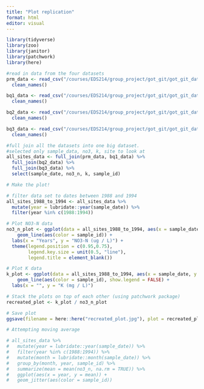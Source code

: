```yaml
---
title: "Plot replication"
format: html
editor: visual
---
```


```r
library(tidyverse)
library(zoo)
library(janitor)
library(patchwork)
library(here)
```

```r
#read in data from the four datasets
prm_data <- read_csv("/courses/EDS214/group_project/got_git/got_git_data/RioMameyesPuenteRoto.csv") %>% 
  clean_names()

bq1_data <- read_csv("/courses/EDS214/group_project/got_git/got_git_data/QuebradaCuenca1-Bisley.csv") %>% 
  clean_names()

bq2_data <- read_csv("/courses/EDS214/group_project/got_git/got_git_data/QuebradaCuenca2-Bisley.csv") %>% 
  clean_names()

bq3_data <- read_csv("/courses/EDS214/group_project/got_git/got_git_data/QuebradaCuenca3-Bisley.csv") %>% 
  clean_names()

```

```r
#full join all the datasets into one big dataset.
#selected only sample_data, no3, k, site to look at
all_sites_data <- full_join(prm_data, bq1_data) %>% 
  full_join(bq2_data) %>% 
  full_join(bq3_data) %>% 
  select(sample_date, no3_n, k, sample_id)
```

```r
# Make the plot!

# filter data set to dates between 1988 and 1994 
all_sites_1988_to_1994 <- all_sites_data %>% 
  mutate(year = lubridate::year(sample_date)) %>% 
  filter(year %in% c(1988:1994)) 

# Plot NO3-N data
no3_n_plot <- ggplot(data = all_sites_1988_to_1994, aes(x = sample_date, y = no3_n)) + 
    geom_line(aes(color = sample_id)) +
  labs(x = "Years", y = "NO3-N (ug / L)") +
  theme(legend.position = c(0.95,0.75),
        legend.key.size = unit(0.5, "line"),
        legend.title = element_blank())

# Plot K data
k_plot <- ggplot(data = all_sites_1988_to_1994, aes(x = sample_date, y = k)) + 
    geom_line(aes(color = sample_id), show.legend = FALSE) +
  labs(x = "", y = "K (mg / L)")

# Stack the plots on top of each other (using patchwork package)
recreated_plot <- k_plot / no3_n_plot

# Save plot
ggsave(filename = here::here("recreated_plot.jpg"), plot = recreated_plot)
```

```r
# Attempting moving average 

# all_sites_data %>% 
#   mutate(year = lubridate::year(sample_date)) %>% 
#   filter(year %in% c(1988:1994)) %>%
#   mutate(month = lubridate::month(sample_date)) %>% 
#   group_by(month, year, sample_id) %>% 
#   summarize(mean = mean(no3_n, na.rm = TRUE)) %>% 
#   ggplot(aes(x = year, y = mean)) +
#   geom_jitter(aes(color = sample_id))
```

